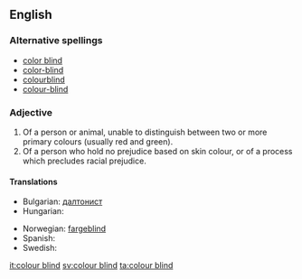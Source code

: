 ==English==

===Alternative spellings===
* [[color blind]]
* [[color-blind]]
* [[colourblind]]
* [[colour-blind]]

===Adjective===
{{en-adj|pos=[[colour]] [[blind]]}}

# Of a person or animal, unable to distinguish between two or more primary colours (usually red and green).
# Of a person who hold no prejudice based on skin colour, or of a process which precludes racial prejudice.

====Translations====
{{trans-top}}
* Bulgarian: [[далтонист]]
* Hungarian: {{t-|hu|színvak}}
{{trans-mid}}
* Norwegian: [[fargeblind]]
* Spanish: {{t|es|daltónico}}
* Swedish: {{t+|sv|färgblind}}
{{trans-bottom}}

[[it:colour blind]]
[[sv:colour blind]]
[[ta:colour blind]]